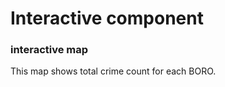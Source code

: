 # Interactive component

### interactive map
This map shows total crime count for each BORO.
<meta charset="utf-8">
<style>
.map-layer {
  fill: #fff;
  stroke: #aaa;
}

.effect-layer{
  pointer-events:none;
}

text{
  font-family: 'Helvetica Neue', Helvetica, Arial, sans-serif;
  font-weight: 300;
}

text.big-text{
  font-size: 30px;
  font-weight: 400;
}

.effect-layer text, text.dummy-text{
  font-size: 12px;
}

</style>
<body>

<svg></svg>

<script src="https://d3js.org/d3.v3.min.js"></script>
<script>

var width = 960,
    height = 500,
    centered;

// Define color scale
var color = d3.scale.linear()
  .domain([1, 20])
  .clamp(true)
  .range(['#fff', '#409A99']);

var projection = d3.geo.mercator()
  .scale(45000)
  // Center the Map in Colombia
  .center([-73.935242, 40.730610])
  .translate([width / 2, height / 2]);

var path = d3.geo.path()
  .projection(projection);



// Set svg width & height
var svg = d3.select('svg')
  .attr('width', width)
  .attr('height', height);

var g = svg.append('g');

var effectLayer = g.append('g')
  .classed('effect-layer', true);

var mapLayer = g.append('g')
  .classed('map-layer', true);

var dummyText = g.append('text')
  .classed('dummy-text', true)
  .attr('x', 10)
  .attr('y', 30)
  .style('opacity', 0);

var bigText = g.append('text')
  .classed('big-text', true)
  .attr('x', 20)
  .attr('y', 45);

// Load map data
d3.json('mapdata/Boroughbound.geojson', function(error, mapData) {
  var features = mapData.features;

  // Update color scale domain based on data
  color.domain([0, d3.max(features, nameLength)]);

  // Draw each province as a path
  mapLayer.selectAll('path')
      .data(features)
    .enter().append('path')
      .attr('d', path)
      .attr('vector-effect', 'non-scaling-stroke')
      .style('fill', fillFn)
      .on('mouseover', mouseover)
      .on('mouseout', mouseout)
});

// Get province name
function nameFn(d){
  return d && d.properties ? d.properties.boro_name : null;
}

// Get province name length
function nameLength(d){
  var n = nameFn(d);
  return n ? n.length : 0;
}
//Get count
function getCt(d){
  var n = nameFn(d);
  var counts= [{area:"Bronx",count:289577},
{area:"Brooklyn",count:384225},
{area:"Manhattan",count:324681},
{area:"Queens",count:268607	},
{area:"Staten Island",count:56177}]

  var found = null;
  for(var i = 0; i < counts.length; i++){
    var e = counts[i];
    if(e.area == n){
        found = e.count;
    }
  }
  return found;

}

// Get province color
function fillFn(d){
  return color(nameLength(d));
}


function mouseover(d){
  // Highlight hovered province
  d3.select(this).style('fill', 'yellow');

  // Draw effects
  var nm =nameFn(d);
  var ct = getCt(d);
  textArt(nm + ' crime count total(2018-2020):\n'+ct);
}

function mouseout(d){
  // Reset province color
  mapLayer.selectAll('path')
    .style('fill', function(d){return centered && d===centered ? '#D5708B' : fillFn(d);});

  // Remove effect text
  effectLayer.selectAll('text').transition()
    .style('opacity', 0)
    .remove();

  // Clear province name
  bigText.text('');
}

function textArt(text){
  // Use random font
  var fontFamily = 'Arial';

  bigText
    .style('font-family', fontFamily)
    .text(text);

  // Use dummy text to compute actual width of the text
  // getBBox() will return bounding box
  dummyText
    .style('font-family', fontFamily)
    .text(text);

}
</script>

